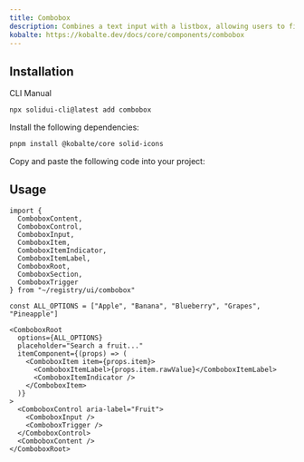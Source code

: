 ```yaml
---
title: Combobox
description: Combines a text input with a listbox, allowing users to filter a list of options to items matching a query.
kobalte: https://kobalte.dev/docs/core/components/combobox
---
```


<ComponentPreview name="combobox-demo" />

## Installation

<Tabs defaultValue="cli">

<TabsList>
  <TabsTrigger value="cli">CLI</TabsTrigger>
  <TabsTrigger value="manual">Manual</TabsTrigger>
</TabsList>

<TabsContent value="cli">

```bash
npx solidui-cli@latest add combobox
```

</TabsContent>

<TabsContent value="manual">
<Steps>

<Step>Install the following dependencies: </Step>

```bash
pnpm install @kobalte/core solid-icons
```

<Step>Copy and paste the following code into your project: </Step>

<ComponentSource name="combobox" />

</Steps>
</TabsContent>

</Tabs>

## Usage

```tsx
import {
  ComboboxContent,
  ComboboxControl,
  ComboboxInput,
  ComboboxItem,
  ComboboxItemIndicator,
  ComboboxItemLabel,
  ComboboxRoot,
  ComboboxSection,
  ComboboxTrigger
} from "~/registry/ui/combobox"
```

```tsx
const ALL_OPTIONS = ["Apple", "Banana", "Blueberry", "Grapes", "Pineapple"]

<ComboboxRoot
  options={ALL_OPTIONS}
  placeholder="Search a fruit..."
  itemComponent={(props) => (
    <ComboboxItem item={props.item}>
      <ComboboxItemLabel>{props.item.rawValue}</ComboboxItemLabel>
      <ComboboxItemIndicator />
    </ComboboxItem>
  )}
>
  <ComboboxControl aria-label="Fruit">
    <ComboboxInput />
    <ComboboxTrigger />
  </ComboboxControl>
  <ComboboxContent />
</ComboboxRoot>
```
